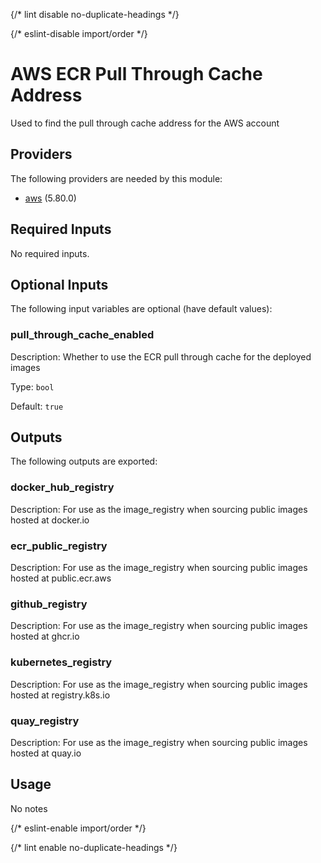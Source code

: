 
{/* lint disable no-duplicate-headings */}

{/* eslint-disable import/order */}
<ModuleHeader name="aws_ecr_pull_through_cache_addresses" sourceHref="https://github.com/Panfactum/stack/tree/__PANFACTUM_VERSION_MAIN__/packages/infrastructure/aws_ecr_pull_through_cache_addresses" status="stable" type="submodule"/>

# AWS ECR Pull Through Cache Address

Used to find the pull through cache address for the AWS account

## Providers

The following providers are needed by this module:

- [aws](https://registry.terraform.io/providers/hashicorp/aws/5.80.0/docs) (5.80.0)

## Required Inputs

No required inputs.

## Optional Inputs

The following input variables are optional (have default values):

### pull\_through\_cache\_enabled

Description: Whether to use the ECR pull through cache for the deployed images

Type: `bool`

Default: `true`

## Outputs

The following outputs are exported:

### docker\_hub\_registry

Description: For use as the image\_registry when sourcing public images hosted at docker.io

### ecr\_public\_registry

Description: For use as the image\_registry when sourcing public images hosted at public.ecr.aws

### github\_registry

Description: For use as the image\_registry when sourcing public images hosted at ghcr.io

### kubernetes\_registry

Description: For use as the image\_registry when sourcing public images hosted at registry.k8s.io

### quay\_registry

Description: For use as the image\_registry when sourcing public images hosted at quay.io

## Usage

No notes

{/* eslint-enable import/order */}

{/* lint enable no-duplicate-headings */}
